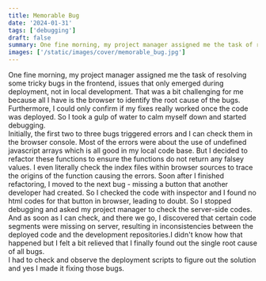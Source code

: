 ```yaml
---
title: Memorable Bug
date: '2024-01-31'
tags: ['debugging']
draft: false
summary: One fine morning, my project manager assigned me the task of resolving some tricky bugs in the frontend...
images: ['/static/images/cover/memorable_bug.jpg']
---
```


One fine morning, my project manager assigned me the task of resolving some tricky bugs in the frontend, issues that only emerged during deployment, not in local development.
That was a bit challenging for me because all I have is the browser to identify the root cause of the bugs. Furthermore, I could only confirm if my fixes really worked once the code was deployed.
So I took a gulp of water to calm myself down and started debugging.<br />
Initially, the first two to three bugs triggered errors and I can check them in the browser console. Most of the errors were about the use of undefined javascript arrays which is all good in my local code base. But I decided to refactor these functions to ensure the functions do not return any falsey values.
I even literally check the index files within browser sources to trace the origins of the function causing the errors. Soon after I finished refactoring, I moved to the next bug - missing a button that another developer had created. So I checked the code with inspector and I found no html codes for that button in browser, leading to doubt.
So I stopped debugging and asked my project manager to check the server-side codes.<br />
And as soon as I can check, and there we go, I discovered that certain code segments were missing on server, resulting in inconsistencies between the deployed code and the development repositories.I didn't know how that happened but I felt a bit relieved that I finally found out the single root cause of all bugs.<br />
I had to check and observe the deployment scripts to figure out the solution and yes I made it fixing those bugs.
